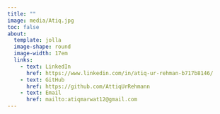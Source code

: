 ```yaml
---
title: ""
image: media/Atiq.jpg
toc: false
about: 
  template: jolla
  image-shape: round
  image-width: 17em
  links:
    - text: LinkedIn
      href: https://www.linkedin.com/in/atiq-ur-rehman-b717b8146/
    - text: GitHub
      href: https://github.com/AttiqUrRehmann
    - text: Email
      href: mailto:atiqmarwat12@gmail.com
---
```



